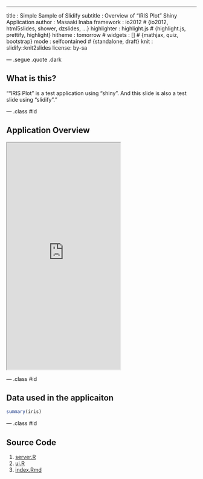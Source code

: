 ---
title       : Simple Sample of Slidify
subtitle    : Overview of "IRIS Plot" Shiny Application
author      : Masaaki Inaba
framework   : io2012        # {io2012, html5slides, shower, dzslides, ...}
highlighter : highlight.js  # {highlight.js, prettify, highlight}
hitheme     : tomorrow      # 
widgets     : []            # {mathjax, quiz, bootstrap}
mode        : selfcontained # {standalone, draft}
knit        : slidify::knit2slides
license: by-sa

--- .segue .quote .dark

## What is this?

<q>"IRIS Plot" is a test application using "shiny". And this slide is also a test slide using "slidify".</q>

<style>
.dark q {
  color: white;
}
</style>


--- .class #id 

## Application Overview

<iframe src = 'https://inaba.shinyapps.io/IrisPlot' height='600px'></iframe>

--- .class #id 

## Data used in the applicaiton

```r
summary(iris)
```

--- .class #id 

## Source Code

1. [server.R](https://github.com/mas178/Coursera/blob/master/DevDataProduct/ShinyTest/server.R)
2. [ui.R](https://github.com/mas178/Coursera/blob/master/DevDataProduct/ShinyTest/ui.R)
3. [index.Rmd](https://github.com/mas178/Coursera/blob/master/DevDataProduct/Slidify/index.Rmd)

